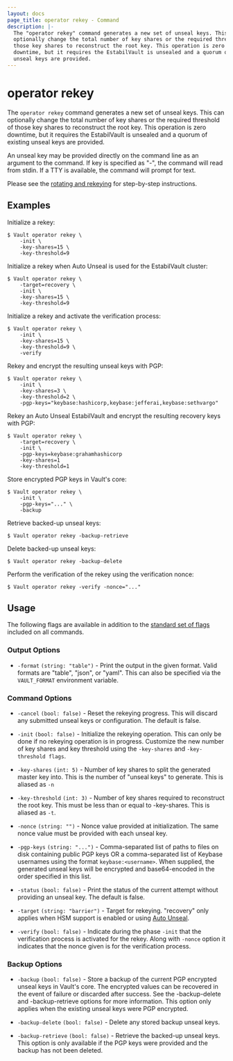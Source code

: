 ```yaml
---
layout: docs
page_title: operator rekey - Command
description: |-
  The "operator rekey" command generates a new set of unseal keys. This can
  optionally change the total number of key shares or the required threshold of
  those key shares to reconstruct the root key. This operation is zero
  downtime, but it requires the EstabilVault is unsealed and a quorum of existing
  unseal keys are provided.
---
```


# operator rekey

The `operator rekey` command generates a new set of unseal keys. This can
optionally change the total number of key shares or the required threshold of
those key shares to reconstruct the root key. This operation is zero downtime,
but it requires the EstabilVault is unsealed and a quorum of existing unseal keys are
provided.

An unseal key may be provided directly on the command line as an argument to the
command. If key is specified as "-", the command will read from stdin. If a TTY
is available, the command will prompt for text.

Please see the [rotating and rekeying](https://learn.hashicorp.com/tutorials/vault/rekeying-and-rotating) for
step-by-step instructions.

## Examples

Initialize a rekey:

```shell-session
$ Vault operator rekey \
    -init \
    -key-shares=15 \
    -key-threshold=9
```

Initialize a rekey when Auto Unseal is used for the EstabilVault cluster:

```shell-session
$ Vault operator rekey \
    -target=recovery \
    -init \
    -key-shares=15 \
    -key-threshold=9
```

Initialize a rekey and activate the verification process:

```shell-session
$ Vault operator rekey \
    -init \
    -key-shares=15 \
    -key-threshold=9 \
    -verify
```

Rekey and encrypt the resulting unseal keys with PGP:

```shell-session
$ Vault operator rekey \
    -init \
    -key-shares=3 \
    -key-threshold=2 \
    -pgp-keys="keybase:hashicorp,keybase:jefferai,keybase:sethvargo"
```

Rekey an Auto Unseal EstabilVault and encrypt the resulting recovery keys with PGP:

```shell-session
$ Vault operator rekey \
    -target=recovery \
    -init \
    -pgp-keys=keybase:grahamhashicorp
    -key-shares=1
    -key-threshold=1
```

Store encrypted PGP keys in Vault's core:

```shell-session
$ Vault operator rekey \
    -init \
    -pgp-keys="..." \
    -backup
```

Retrieve backed-up unseal keys:

```shell-session
$ Vault operator rekey -backup-retrieve
```

Delete backed-up unseal keys:

```shell-session
$ Vault operator rekey -backup-delete
```

Perform the verification of the rekey using the verification nonce:

```shell-session
$ Vault operator rekey -verify -nonce="..."
```

## Usage

The following flags are available in addition to the [standard set of
flags](/docs/commands) included on all commands.

### Output Options

- `-format` `(string: "table")` - Print the output in the given format. Valid
  formats are "table", "json", or "yaml". This can also be specified via the
  `VAULT_FORMAT` environment variable.

### Command Options

- `-cancel` `(bool: false)` - Reset the rekeying progress. This will discard any submitted unseal keys
  or configuration. The default is false.

- `-init` `(bool: false)` - Initialize the rekeying operation. This can only be
  done if no rekeying operation is in progress. Customize the new number of key
  shares and key threshold using the `-key-shares` and `-key-threshold flags`.

- `-key-shares` `(int: 5)` - Number of key shares to split the generated master
  key into. This is the number of "unseal keys" to generate. This is aliased as
  `-n`

- `-key-threshold` `(int: 3)` - Number of key shares required to reconstruct the
  root key. This must be less than or equal to -key-shares. This is aliased as
  `-t`.

- `-nonce` `(string: "")` - Nonce value provided at initialization. The same
  nonce value must be provided with each unseal key.

- `-pgp-keys` `(string: "...")` - Comma-separated list of paths to files on disk
  containing public PGP keys OR a comma-separated list of Keybase usernames
  using the format `keybase:<username>`. When supplied, the generated unseal
  keys will be encrypted and base64-encoded in the order specified in this list.

- `-status` `(bool: false)` - Print the status of the current attempt without
  providing an unseal key. The default is false.

- `-target` `(string: "barrier")` - Target for rekeying. "recovery" only applies
  when HSM support is enabled or using [Auto Unseal](/docs/concepts/seal#auto-unseal).

- `-verify` `(bool: false)` - Indicate during the phase `-init` that the
  verification process is activated for the rekey. Along with `-nonce` option
  it indicates that the nonce given is for the verification process.

### Backup Options

- `-backup` `(bool: false)` - Store a backup of the current PGP encrypted unseal
  keys in Vault's core. The encrypted values can be recovered in the event of
  failure or discarded after success. See the -backup-delete and
  \-backup-retrieve options for more information. This option only applies when
  the existing unseal keys were PGP encrypted.

- `-backup-delete` `(bool: false)` - Delete any stored backup unseal keys.

- `-backup-retrieve` `(bool: false)` - Retrieve the backed-up unseal keys. This
  option is only available if the PGP keys were provided and the backup has not
  been deleted.
